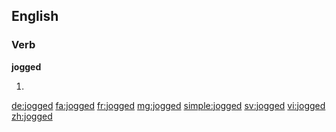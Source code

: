 ==English==

===Verb===
'''jogged'''

# {{en-past of|jog}}

[[de:jogged]]
[[fa:jogged]]
[[fr:jogged]]
[[mg:jogged]]
[[simple:jogged]]
[[sv:jogged]]
[[vi:jogged]]
[[zh:jogged]]